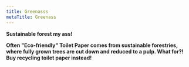 ```yaml
---
title: Greenasss
metaTitle: Greenass
---
```

**Sustainable forest my ass!**

**Often "Eco-friendly" Toilet Paper comes from sustainable forestries, where fully grown trees are cut down and reduced to a pulp. What for?! Buy recycling toilet paper instead!**